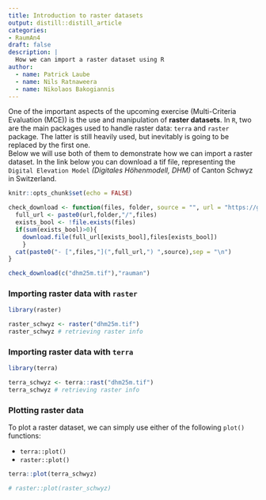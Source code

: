 ```yaml
---
title: Introduction to raster datasets
output: distill::distill_article
categories:
- RaumAn4
draft: false
description: |
  How we can import a raster dataset using R
author:
  - name: Patrick Laube
  - name: Nils Ratnaweera
  - name: Nikolaos Bakogiannis
---
```


One of the important aspects of the upcoming exercise (Multi-Criteria Evaluation (MCE)) is the use and manipulation of **raster datasets**. In `R`, two are the main packages used to handle raster data: `terra` and `raster` package. The latter is still heavily used, but inevitably is going to be replaced by the first one.  
Below we will use both of them to demonstrate how we can import a raster dataset. In the link below you can download a tif file, representing the `Digital Elevation Model` *(Digitales Höhenmodell, DHM)* of Canton Schwyz in Switzerland.

```r
knitr::opts_chunk$set(echo = FALSE)

check_download <- function(files, folder, source = "", url = "https://github.com/ResearchMethods-ZHAW/datasets/raw/main/"){
  full_url <- paste0(url,folder,"/",files)
  exists_bool <- !file.exists(files)
  if(sum(exists_bool)>0){
    download.file(full_url[exists_bool],files[exists_bool])
    }
  cat(paste0("- [",files,"](",full_url,") ",source),sep = "\n")
}

check_download(c("dhm25m.tif"),"rauman")
```

### Importing raster data with `raster`

```r
library(raster)

raster_schwyz <- raster("dhm25m.tif") 
raster_schwyz # retrieving raster info
```

### Importing raster data with `terra`

```r
library(terra)

terra_schwyz <- terra::rast("dhm25m.tif")
terra_schwyz # retrieving raster info
```


### Plotting raster data

To plot a raster dataset, we can simply use either of the following `plot()` functions:  

- `terra::plot()`
- `raster::plot()`

```r
terra::plot(terra_schwyz)

# raster::plot(raster_schwyz)
```

